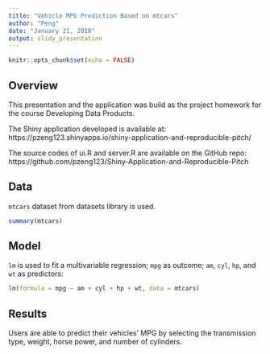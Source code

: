 ```yaml
---
title: "Vehicle MPG Prediction Based on mtcars"
author: "Peng"
date: "January 21, 2018"
output: slidy_presentation
---
```


```r
knitr::opts_chunk$set(echo = FALSE)
```

## Overview

This presentation and the application was build as the project homework for the course Developing Data Products.

The Shiny application developed is available at:  https://pzeng123.shinyapps.io/shiny-application-and-reproducible-pitch/

The source codes of ui.R and server.R are available on the GitHub repo: https://github.com/pzeng123/Shiny-Application-and-Reproducible-Pitch

## Data

 `mtcars` dataset from datasets library is used.
 
```r
summary(mtcars)
```

## Model

`lm` is used to fit a multivariable regression; `mpg` as outcome; `am`, `cyl`, `hp`, and `wt` as predictors:


```r
lm(formula = mpg ~ am + cyl + hp + wt, data = mtcars)
```

## Results

Users are able to predict their vehicles' MPG by selecting the transmission type, weight, horse power, and number of cylinders.

